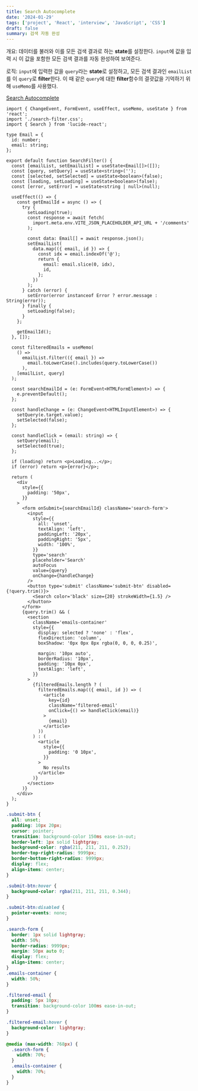 ```yaml
---
title: Search Autocomplete
date: '2024-01-29'
tags: ['project', 'React', 'interview', 'JavaScript', 'CSS']
draft: false
summary: 검색 자동 완성
---
```


개요: 데이터를 불러와 이를 모든 검색 결과로 하는 **state**를 설정한다. `input`에 값을 입력 시 이 값을 포함한 모든 검색 결과를 자동 완성하여 보여준다.

로직: `input`에 입력한 값을 `query`라는 **state**로 설정하고, 모든 검색 결과인 `emailList`를 이 `query`로 **filter**한다. 이 때 같은 `query`에 대한 **filter**함수의 결괏값을 기억하기 위해 `useMemo`를 사용했다.

[Search Autocomplete](https://github.com/Valentin1495/React-Projects-for-Interview/tree/main/src/components/Search-Filter)

```tsx:src/components/Search-Filter/search-filter.tsx
import { ChangeEvent, FormEvent, useEffect, useMemo, useState } from 'react';
import './search-filter.css';
import { Search } from 'lucide-react';

type Email = {
  id: number;
  email: string;
};

export default function SearchFilter() {
  const [emailList, setEmailList] = useState<Email[]>([]);
  const [query, setQuery] = useState<string>('');
  const [selected, setSelected] = useState<boolean>(false);
  const [loading, setLoading] = useState<boolean>(false);
  const [error, setError] = useState<string | null>(null);

  useEffect(() => {
    const getEmailId = async () => {
      try {
        setLoading(true);
        const response = await fetch(
          import.meta.env.VITE_JSON_PLACEHOLDER_API_URL + '/comments'
        );

        const data: Email[] = await response.json();
        setEmailList(
          data.map(({ email, id }) => {
            const idx = email.indexOf('@');
            return {
              email: email.slice(0, idx),
              id,
            };
          })
        );
      } catch (error) {
        setError(error instanceof Error ? error.message : String(error));
      } finally {
        setLoading(false);
      }
    };

    getEmailId();
  }, []);

  const filteredEmails = useMemo(
    () =>
      emailList.filter(({ email }) =>
        email.toLowerCase().includes(query.toLowerCase())
      ),
    [emailList, query]
  );

  const searchEmailId = (e: FormEvent<HTMLFormElement>) => {
    e.preventDefault();
  };

  const handleChange = (e: ChangeEvent<HTMLInputElement>) => {
    setQuery(e.target.value);
    setSelected(false);
  };

  const handleClick = (email: string) => {
    setQuery(email);
    setSelected(true);
  };

  if (loading) return <p>Loading...</p>;
  if (error) return <p>{error}</p>;

  return (
    <div
      style={{
        padding: '50px',
      }}
    >
      <form onSubmit={searchEmailId} className='search-form'>
        <input
          style={{
            all: 'unset',
            textAlign: 'left',
            paddingLeft: '20px',
            paddingRight: '5px',
            width: '100%',
          }}
          type='search'
          placeholder='Search'
          autoFocus
          value={query}
          onChange={handleChange}
        />
        <button type='submit' className='submit-btn' disabled={!query.trim()}>
          <Search color='black' size={20} strokeWidth={1.5} />
        </button>
      </form>
      {query.trim() && (
        <section
          className='emails-container'
          style={{
            display: selected ? 'none' : 'flex',
            flexDirection: 'column',
            boxShadow: '0px 0px 8px rgba(0, 0, 0, 0.25)',

            margin: '10px auto',
            borderRadius: '10px',
            padding: '10px 0px',
            textAlign: 'left',
          }}
        >
          {filteredEmails.length ? (
            filteredEmails.map(({ email, id }) => (
              <article
                key={id}
                className='filtered-email'
                onClick={() => handleClick(email)}
              >
                {email}
              </article>
            ))
          ) : (
            <article
              style={{
                padding: '0 10px',
              }}
            >
              No results
            </article>
          )}
        </section>
      )}
    </div>
  );
}
```

```css:src/components/Search-Filter/search-filter.css
.submit-btn {
  all: unset;
  padding: 10px 20px;
  cursor: pointer;
  transition: background-color 150ms ease-in-out;
  border-left: 1px solid lightgray;
  background-color: rgba(211, 211, 211, 0.252);
  border-top-right-radius: 9999px;
  border-bottom-right-radius: 9999px;
  display: flex;
  align-items: center;
}

.submit-btn:hover {
  background-color: rgba(211, 211, 211, 0.344);
}

.submit-btn:disabled {
  pointer-events: none;
}

.search-form {
  border: 1px solid lightgray;
  width: 50%;
  border-radius: 9999px;
  margin: 50px auto 0;
  display: flex;
  align-items: center;
}
.emails-container {
  width: 50%;
}

.filtered-email {
  padding: 5px 10px;
  transition: background-color 100ms ease-in-out;
}

.filtered-email:hover {
  background-color: lightgray;
}

@media (max-width: 768px) {
  .search-form {
    width: 70%;
  }
  .emails-container {
    width: 70%;
  }
}
```